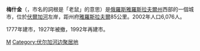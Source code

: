 {{Coord|57|47|N|38|27|E|display=title}}
'''梅什金'''（{{lang-ru|Мы́шкин}}，市名的詞根是「老鼠」的意思）是[[俄羅斯|俄羅斯]][[雅羅斯拉夫爾州|雅羅斯拉夫爾州]]西部的一個城市，位於[[伏爾加河|伏爾加河]]左岸，距州府[[雅羅斯拉夫爾|雅羅斯拉夫爾]]85公里。2002年人口6,076人。

1777年建市，1927年被撤，1992年再建市。

{{雅羅斯拉夫爾州行政區劃}}
[[Category:雅羅斯拉夫爾州城市|М]]
[[Category:伏尔加河边聚居地|Category:伏尔加河边聚居地]]